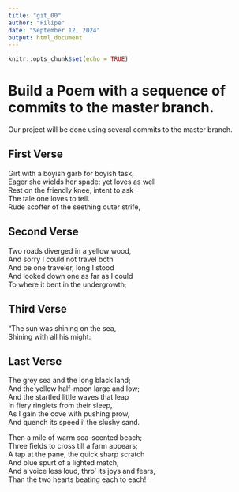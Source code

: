 ```yaml
---
title: "git_00"
author: "Filipe"
date: "September 12, 2024"
output: html_document
---
```


```r
knitr::opts_chunk$set(echo = TRUE)
```
# Build a Poem with a sequence of commits to the master branch.
Our project will be done using several commits to the master branch.
<!-- Do not modify or change any text in "!--" bracketed areas such as this --- these are instructions to
you, if you change any of this the git program will notice it and compromise your git merging strategy !-->

## First Verse 
<!--Put the first five lines of a poem by Lewis Carrol in this section!-->

Girt with a boyish garb for boyish task,     
   Eager she wields her spade: yet loves as well       
Rest on the friendly knee, intent to ask     
         The tale one loves to tell.     
Rude scoffer of the seething outer strife,     

## Second Verse
<!--Put the first five lines of a poem by Robert Frost here!-->

Two roads diverged in a yellow wood,   
And sorry I could not travel both    
And be one traveler, long I stood     
And looked down one as far as I could     
To where it bent in the undergrowth;     

## Third Verse
<!--Put the first two verses of The Walrus and the Carpenter here!-->

"The sun was shining on the sea,      
      Shining with all his might:    

## Last Verse
<!--Put a short poem of your choice 8-20 lines,here!-->


The grey sea and the long black land;      
And the yellow half-moon large and low;   
And the startled little waves that leap     
In fiery ringlets from their sleep,      
As I gain the cove with pushing prow,     
And quench its speed i' the slushy sand.      


Then a mile of warm sea-scented beach;     
Three fields to cross till a farm appears;      
A tap at the pane, the quick sharp scratch    
And blue spurt of a lighted match,      
And a voice less loud, thro' its joys and fears,    
Than the two hearts beating each to each!      
